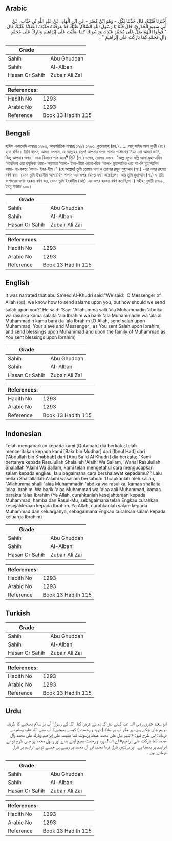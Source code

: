 ## Arabic


<div dir="rtl" lang="ar" style={{fontSize:'larger',backgroundColor:'#f8f9fa',padding:20}}>
أَخْبَرَنَا قُتَيْبَةُ، قَالَ حَدَّثَنَا بَكْرٌ، - وَهُوَ ابْنُ مُضَرَ - عَنِ ابْنِ الْهَادِ، عَنْ عَبْدِ اللَّهِ بْنِ خَبَّابٍ، عَنْ أَبِي سَعِيدٍ الْخُدْرِيِّ، قَالَ قُلْنَا يَا رَسُولَ اللَّهِ السَّلاَمُ عَلَيْكَ قَدْ عَرَفْنَاهُ فَكَيْفَ الصَّلاَةُ عَلَيْكَ قَالَ ‏ "‏ قُولُوا اللَّهُمَّ صَلِّ عَلَى مُحَمَّدٍ عَبْدِكَ وَرَسُولِكَ كَمَا صَلَّيْتَ عَلَى إِبْرَاهِيمَ وَبَارِكْ عَلَى مُحَمَّدٍ وَآلِ مُحَمَّدٍ كَمَا بَارَكْتَ عَلَى إِبْرَاهِيمَ ‏"‏ ‏.‏
</div>
<div style={{backgroundColor:'#f8f9fa',padding:20, marginBottom: 10}}><table> <thead> <tr> <th>Grade</th> <th></th> </tr> </thead> <tbody> <tr><td>Sahih</td><td>Abu Ghuddah</td></tr><tr><td>Sahih</td><td>Al-Albani</td></tr><tr><td>Hasan Or Sahih</td><td>Zubair Ali Zai</td></tr></tbody></table><table> <thead> <tr> <th>References:</th> <th></th> </tr> </thead> <tbody><tr><td>Hadith No</td><td>1293</td></tr><tr><td>Arabic No</td><td>1293</td></tr><tr><td>Reference</td><td>Book 13 Hadith 115</td></tr></tbody></table></div>

## Bengali


<div dir="ltr" lang="bn" style={{fontSize:'larger',backgroundColor:'#f8f9fa',padding:20}}>
হাদিস একাডেমি নাম্বারঃ ১২৯৩, আন্তর্জাতিক নাম্বারঃ ১২৯৪ ১২৯৩. কুতায়বাহ্ (রহ.) ..... আবূ সাঈদ আল খুদরী (রাঃ) হতে বর্ণিত। তিনি বলেন, আমরা বললাম, হে আল্লাহর রসূল! আপনার ওপর সালাম পাঠানোর নিয়ম তো আমরা জানি, কিন্তু আপনার ওপর। দরূদ কিভাবে পাঠ করব? তিনি (সা.) বলেন, তোমরা বলবে- “আল্ল-হুম্মা সল্লি আলা মুহাম্মাদিন ‘আবদিকা ওয়া রসূলিকা কামা- সল্লায়তা ‘আলা- ইবর-হীমা ওয়াবা-রিক ‘আলা- মুহাম্মাদিওঁ ওয়া আ-লি মুহাম্মাদিন কামা- বা-রকতা ‘আলা- ইবর-হীম।" (হে আল্লাহ! তুমি তোমার দাস ও তোমার রসূল মুহাম্মাদ (সা.) -এর ওপর রহমত বর্ষণ কর। যেমন তুমি ইবরাহীম আলায়হিস সালাম-এর ওপর রহমত বর্ষণ করেছিলে। আর তুমি মুহাম্মাদ (সা.) ও তাঁর বংশধরের ওপর বরকত বর্ষণ কর, যেমন তুমি ইবরাহীম (আঃ)-এর ওপর বরকত বর্ষণ করেছিলে।) সহীহ: বুখারী ৪৭৯৮, ইবনু মাজাহ ৯০৩।
</div>
<div style={{backgroundColor:'#f8f9fa',padding:20, marginBottom: 10}}><table> <thead> <tr> <th>Grade</th> <th></th> </tr> </thead> <tbody> <tr><td>Sahih</td><td>Abu Ghuddah</td></tr><tr><td>Sahih</td><td>Al-Albani</td></tr><tr><td>Hasan Or Sahih</td><td>Zubair Ali Zai</td></tr></tbody></table><table> <thead> <tr> <th>References:</th> <th></th> </tr> </thead> <tbody><tr><td>Hadith No</td><td>1293</td></tr><tr><td>Arabic No</td><td>1293</td></tr><tr><td>Reference</td><td>Book 13 Hadith 115</td></tr></tbody></table></div>

## English


<div dir="ltr" lang="en" style={{fontSize:'larger',backgroundColor:'#f8f9fa',padding:20}}>
It was narrated that abu Sa'eed Al-Khudri said:"We said: 'O Messenger of Allah (ﷺ), we know how to send salams upon you, but how should we send salah upon you?' He said: 'Say: "Allahumma salli 'ala Muhammadin 'abdika wa rasulika kama salaita 'ala Ibrahim wa barik 'ala Muhammadin wa 'ala ali Muhammadin kama barakta 'ala Ibrahim (O Allah, send salah upon Muhammad, Your slave and Messenger , as You sent Salah upon Ibrahim, and send blessings upon Muhammad and upon the family of Muhammad as You sent blessings upon Ibrahim)
</div>
<div style={{backgroundColor:'#f8f9fa',padding:20, marginBottom: 10}}><table> <thead> <tr> <th>Grade</th> <th></th> </tr> </thead> <tbody> <tr><td>Sahih</td><td>Abu Ghuddah</td></tr><tr><td>Sahih</td><td>Al-Albani</td></tr><tr><td>Hasan Or Sahih</td><td>Zubair Ali Zai</td></tr></tbody></table><table> <thead> <tr> <th>References:</th> <th></th> </tr> </thead> <tbody><tr><td>Hadith No</td><td>1293</td></tr><tr><td>Arabic No</td><td>1293</td></tr><tr><td>Reference</td><td>Book 13 Hadith 115</td></tr></tbody></table></div>

## Indonesian


<div dir="ltr" lang="id" style={{fontSize:'larger',backgroundColor:'#f8f9fa',padding:20}}>
Telah mengabarkan kepada kami [Qutaibah] dia berkata; telah menceritakan kepada kami [Bakr bin Mudhar] dari [Ibnul Had] dari ['Abdullah bin Khabbab] dari [Abu Sa'id Al Khudri] dia berkata; "Kami bertanya kepada Rasulullah Shalallah 'Alaihi Wa Sallam, 'Wahai Rasulullah Shalallah 'Alaihi Wa Sallam, kami telah mengetahui cara mengucapkan salam kepada engkau, lalu bagaimana cara bershalawat kepadamu? ' Lalu beliau Shallallallahu'alaihi wasallam bersabda: 'Ucapkanlah oleh kalian, "Allahumma shalli 'alaa Muhammadin 'abdika wa rasulika, kamaa shallaita 'alaa Ibrahim. Wa barik 'alaa Muhammad wa 'alaa aali Muhammad, kamaa barakta 'alaa Ibrahim (Ya Allah, curahkanlah kesejahteraan kepada Muhammad, hamba dan Rasul-Mu, sebagaimana telah Engkau curahkan kesejahteraan kepada Ibrahim. Ya Allah, curahkanlah salam kepada Muhammad dan keluarganya, sebagaimana Engkau curahkan salam kepada keluarga Ibrahim)
</div>
<div style={{backgroundColor:'#f8f9fa',padding:20, marginBottom: 10}}><table> <thead> <tr> <th>Grade</th> <th></th> </tr> </thead> <tbody> <tr><td>Sahih</td><td>Abu Ghuddah</td></tr><tr><td>Sahih</td><td>Al-Albani</td></tr><tr><td>Hasan Or Sahih</td><td>Zubair Ali Zai</td></tr></tbody></table><table> <thead> <tr> <th>References:</th> <th></th> </tr> </thead> <tbody><tr><td>Hadith No</td><td>1293</td></tr><tr><td>Arabic No</td><td>1293</td></tr><tr><td>Reference</td><td>Book 13 Hadith 115</td></tr></tbody></table></div>

## Turkish


<div dir="ltr" lang="tr" style={{fontSize:'larger',backgroundColor:'#f8f9fa',padding:20}}>

</div>
<div style={{backgroundColor:'#f8f9fa',padding:20, marginBottom: 10}}><table> <thead> <tr> <th>Grade</th> <th></th> </tr> </thead> <tbody> <tr><td>Sahih</td><td>Abu Ghuddah</td></tr><tr><td>Sahih</td><td>Al-Albani</td></tr><tr><td>Hasan Or Sahih</td><td>Zubair Ali Zai</td></tr></tbody></table><table> <thead> <tr> <th>References:</th> <th></th> </tr> </thead> <tbody><tr><td>Hadith No</td><td>1293</td></tr><tr><td>Arabic No</td><td>1293</td></tr><tr><td>Reference</td><td>Book 13 Hadith 115</td></tr></tbody></table></div>

## Urdu


<div dir="rtl" lang="ur" style={{fontSize:'larger',backgroundColor:'#f8f9fa',padding:20}}>
ابو سعید خدری رضی اللہ عنہ کہتے ہیں کہ ہم نے عرض کیا: اللہ کے رسول! آپ پر سلام بھیجنے کا طریقہ تو ہم جان چکے ہیں، پر مگر آپ پر صلاۃ ( درود و رحمت ) کیسے بھیجیں؟ آپ صلی اللہ علیہ وسلم نے فرمایا: اس طرح کہو: «اللہم صل على محمد عبدك ورسولك كما صليت على إبراهيم وبارك على محمد وآل محمد كما باركت على إبراهيم» اے اللہ! درود و رحمت بھیج اپنے بندے اور رسول محمد پر جس طرح تو نے ابراہیم پر بھیجا ہے، اور برکتیں نازل فرما محمد اور آل محمد پر ویسے ہی جیسے تو نے ابراہیم پر نازل فرمائی ہیں ۔
</div>
<div style={{backgroundColor:'#f8f9fa',padding:20, marginBottom: 10}}><table> <thead> <tr> <th>Grade</th> <th></th> </tr> </thead> <tbody> <tr><td>Sahih</td><td>Abu Ghuddah</td></tr><tr><td>Sahih</td><td>Al-Albani</td></tr><tr><td>Hasan Or Sahih</td><td>Zubair Ali Zai</td></tr></tbody></table><table> <thead> <tr> <th>References:</th> <th></th> </tr> </thead> <tbody><tr><td>Hadith No</td><td>1293</td></tr><tr><td>Arabic No</td><td>1293</td></tr><tr><td>Reference</td><td>Book 13 Hadith 115</td></tr></tbody></table></div>